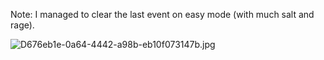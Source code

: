 Note: I managed to clear the last event on easy mode (with much salt and rage).

[[File:D676eb1e-0a64-4442-a98b-eb10f073147b.jpg|right]]<ac_metadata title="Am I ready for the next event?"> </ac_metadata>